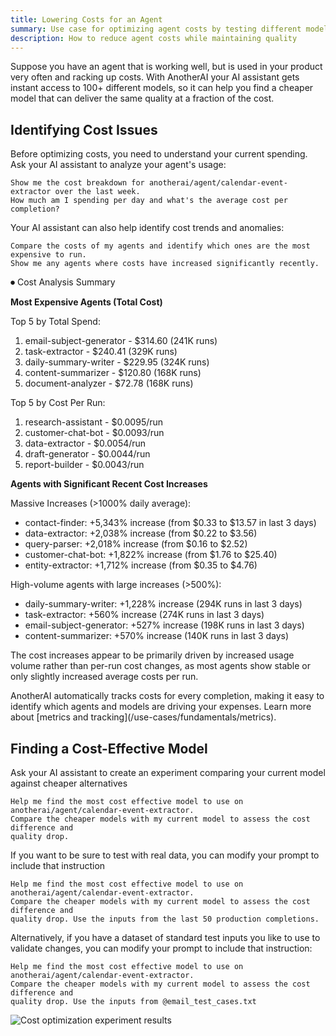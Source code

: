 ```yaml
---
title: Lowering Costs for an Agent
summary: Use case for optimizing agent costs by testing different models
description: How to reduce agent costs while maintaining quality
---
```



Suppose you have an agent that is working well, but is used in your product very often and racking up costs. With AnotherAI your AI assistant gets instant access to 100+ different models, so it can help you find a cheaper model that can deliver the same quality at a fraction of the cost.

## Identifying Cost Issues

Before optimizing costs, you need to understand your current spending. Ask your AI assistant to analyze your agent's usage:

```
Show me the cost breakdown for anotherai/agent/calendar-event-extractor over the last week. 
How much am I spending per day and what's the average cost per completion?
```

Your AI assistant can also help identify cost trends and anomalies:

```
Compare the costs of my agents and identify which ones are the most expensive to run. 
Show me any agents where costs have increased significantly recently.
```

<Accordions>
<Accordion title="Example response">
⏺ Cost Analysis Summary

**Most Expensive Agents (Total Cost)**

Top 5 by Total Spend:
1. email-subject-generator - $314.60 (241K runs)
2. task-extractor - $240.41 (329K runs)
3. daily-summary-writer - $229.95 (324K runs)
4. content-summarizer - $120.80 (168K runs)
5. document-analyzer - $72.78 (168K runs)

Top 5 by Cost Per Run:
1. research-assistant - $0.0095/run
2. customer-chat-bot - $0.0093/run
3. data-extractor - $0.0054/run
4. draft-generator - $0.0044/run
5. report-builder - $0.0043/run

**Agents with Significant Recent Cost Increases**

Massive Increases (>1000% daily average):
- contact-finder: +5,343% increase (from $0.33 to $13.57 in last 3 days)
- data-extractor: +2,038% increase (from $0.22 to $3.56)
- query-parser: +2,018% increase (from $0.16 to $2.52)
- customer-chat-bot: +1,822% increase (from $1.76 to $25.40)
- entity-extractor: +1,712% increase (from $0.35 to $4.76)

High-volume agents with large increases (>500%):
- daily-summary-writer: +1,228% increase (294K runs in last 3 days)
- task-extractor: +560% increase (274K runs in last 3 days)
- email-subject-generator: +527% increase (198K runs in last 3 days)
- content-summarizer: +570% increase (140K runs in last 3 days)

The cost increases appear to be primarily driven by increased usage volume rather than per-run cost changes, as most agents show stable or only slightly increased average costs per run.
</Accordion>
</Accordions>

<Callout type="info">
AnotherAI automatically tracks costs for every completion, making it easy to identify which agents and models are driving your expenses. Learn more about [metrics and tracking](/use-cases/fundamentals/metrics).
</Callout>

## Finding a Cost-Effective Model

<Steps>
<Step>
Ask your AI assistant to create an experiment comparing your current model against cheaper alternatives

```
Help me find the most cost effective model to use on anotherai/agent/calendar-event-extractor. 
Compare the cheaper models with my current model to assess the cost difference and 
quality drop.
```
</Step>
<Step>
If you want to be sure to test with real data, you can modify your prompt to include that instruction

```
Help me find the most cost effective model to use on anotherai/agent/calendar-event-extractor. 
Compare the cheaper models with my current model to assess the cost difference and 
quality drop. Use the inputs from the last 50 production completions.
```

Alternatively, if you have a dataset of standard test inputs you like to use to validate changes, you can modify your prompt to include that instruction:

```
Help me find the most cost effective model to use on anotherai/agent/calendar-event-extractor. 
Compare the cheaper models with my current model to assess the cost difference and 
quality drop. Use the inputs from @email_test_cases.txt
```
![Cost optimization experiment results](/images/cost-optimization-experiment.png)
</Step>
</Steps>
